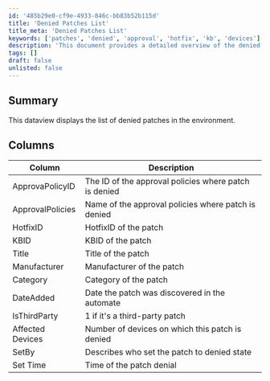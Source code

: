 ```yaml
---
id: '485b29e0-cf9e-4933-846c-bb83b52b115d'
title: 'Denied Patches List'
title_meta: 'Denied Patches List'
keywords: ['patches', 'denied', 'approval', 'hotfix', 'kb', 'devices']
description: 'This document provides a detailed overview of the denied patches within the environment, including relevant approval policies, hotfix IDs, and affected devices.'
tags: []
draft: false
unlisted: false
---
```

## Summary

This dataview displays the list of denied patches in the environment.

## Columns

| Column            | Description                                                        |
|-------------------|--------------------------------------------------------------------|
| ApprovaPolicyID   | The ID of the approval policies where patch is denied              |
| ApprovalPolicies   | Name of the approval policies where patch is denied                |
| HotfixID          | HotfixID of the patch                                             |
| KBID              | KBID of the patch                                                |
| Title             | Title of the patch                                               |
| Manufacturer      | Manufacturer of the patch                                        |
| Category          | Category of the patch                                            |
| DateAdded         | Date the patch was discovered in the automate                    |
| IsThirdParty      | 1 if it's a third-party patch                                    |
| Affected Devices   | Number of devices on which this patch is denied                  |
| SetBy             | Describes who set the patch to denied state                      |
| Set Time          | Time of the patch denial                                         |












